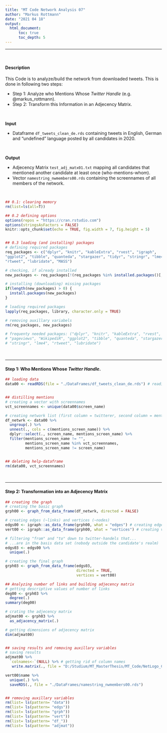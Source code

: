 ---
title: "MT Code Network Analysis 07"
author: "Markus Rottmann"
date: "2021 04 18"
output:
  html_document:
      toc: true
      toc_depth: 5
---

****

&nbsp;

#### Description

This Code is to analyze/build the network from downloaded tweets. This is done in following two steps:

  + Step 1: Analyze who Mentions Whose _Twitter Handle_ (e.g. @markus_rottmann).
  + Step 2: Transform this Information in an Adjecency Matrix.

<br>

**Input**

  + Dataframe `df_tweets_clean_de.rds` containing tweets in English, German and "undefined" language posted by all candidates in 2020.
  
<br>
  
**Output**

  + Adjecency Matrix `test_adj_matx01.txt` mapping all candidates that mentioned another candidate at least once (who-mentions-whom).
  + Vector `namestring_nwmembers00.rds` containing the screennames of all members of the network.

<br>

```{r setup, include = TRUE, eval = TRUE, results = FALSE, warning = FALSE, message = FALSE}

## 0.1: clearing memory
rm(list=ls(all=T))

## 0.2 defining options
options(repos = "https://cran.rstudio.com")
options(stringsAsFactors = FALSE)
knitr::opts_chunk$set(echo = TRUE, fig.width = 7, fig.height = 5)


## 0.3 loading (and installing) packages
# defining required packages
req_packages <- c("dplyr", "knitr", "kableExtra", "rvest", "igraph",
"ggplot2", "tibble", "quanteda", "stargazer", "tidyr", "stringr", "lme4",
"rtweet", "lubridate", "MASS")

# checking, if already installed
new_packages <- req_packages[!(req_packages %in% installed.packages()[,"Package"])]

# installing (downloading) missing packages
if(length(new_packages) > 0) {
  install.packages(new_packages)
} 

# loading required packages
lapply(req_packages, library, character.only = TRUE) 

# removing auxillary variabels
rm(req_packages, new_packages) 

# frequenty needed packages: ("dplyr", "knitr", "kableExtra", "rvest", "igraph",
# "pageviews", "WikipediR", "ggplot2", "tibble", "quanteda", "stargazer", "tidyr",
# "stringr", "lme4", "rtweet", "lubridate")

```


&nbsp;

***

#### Step 1: Who Mentions Whose _Twitter Handle_.


```{r 01 twitter_handle_mentions, include = TRUE, results = TRUE, eval = TRUE, message = FALSE, warning = FALSE}


## loading data
data00 <- readRDS(file = "./DataFrames/df_tweets_clean_de.rds") # reading-in scraped tweets


## distilling mentions
# creating a vector with screennames
vct_screennames <- unique(data00$screen_name)

# creating network list (first column = twitterer, second column = mentioned)
df_netwrk <- data00 %>%
  ungroup(.) %>% 
  unnest(., cols = c(mentions_screen_name)) %>%
  dplyr::select(., screen_name, mentions_screen_name) %>%
  filter(mentions_screen_name != "",
         mentions_screen_name %in% vct_screennames,
         mentions_screen_name != screen_name)


## deleting help-dataframe
rm(data00, vct_screennames)

```


&nbsp;

***

#### Step 2: Transformation into an Adjecency Matrix


```{r 02 transformation_adjecency_matrix, include = TRUE, results = TRUE, eval = TRUE, message = FALSE, warning = FALSE}

## creating the graph
# creating the basic graph
grph00 <- graph_from_data_frame(df_netwrk, directed = FALSE)

# creating edges (~links) and vertices (~nodes)
edgs00 <- igraph::as_data_frame(grph00, what = "edges") # creating edges (df that lists all twitterer ("from") and mentioned ("to"))
vert00 <- igraph::as_data_frame(grph00, what = "vertices") # creating vertices (1 column-df of all involved)

# filtering "from" and "to" down to twitter-handels that...
# ...are in the basis data set (nobody outside the candidate's realm)
edgs03 <- edgs00 %>%
  unique(.)

# creating the final graph
grph03 <- graph_from_data_frame(edgs03,
                                directed = TRUE,
                                vertices = vert00)

## Analyzing number of links and building adjecency matrix
# getting descriptive values of number of links
deg00 <- grph03 %>% 
  degree(.)
summary(deg00)

# crating the adjecency matrix
adjmat00 <- grph03 %>% 
  as_adjacency_matrix(.)

# getting dimensions of adjecency matrix
dim(adjmat00)


## saving results and removing auxillary variables
# saving results
adjmat00 %>%
  `colnames<-`(NULL) %>% # getting rid of column names
   write.matrix(., file = "D:/Studium/MT_MasterThesis/MT_Code/NetLogo_Code/Data/test_adj_matx01.txt")

vert00$name %>%
  unique(.) %>%
  saveRDS(., file = "./DataFrames/namestring_nwmembers00.rds")


## removing auxillary variables
rm(list= ls(pattern= "data"))
rm(list= ls(pattern= "edgs"))
rm(list= ls(pattern= "grph"))
rm(list= ls(pattern= "vert"))
rm(list= ls(pattern= "df_"))
rm(list= ls(pattern= "adjmat"))

```

